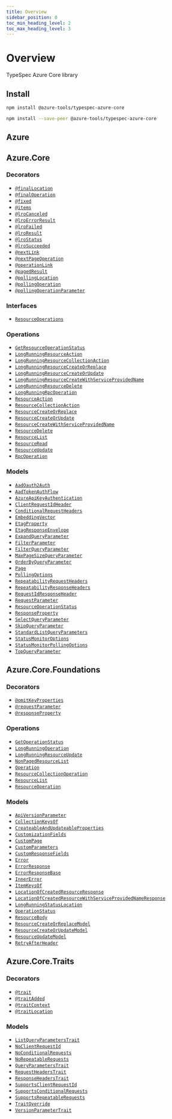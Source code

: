 ```yaml
---
title: Overview
sidebar_position: 0
toc_min_heading_level: 2
toc_max_heading_level: 3
---
```



# Overview

TypeSpec Azure Core library

## Install

<Tabs>
<TabItem value="spec" label="In a spec" default>

```bash
npm install @azure-tools/typespec-azure-core
```

</TabItem>
<TabItem value="library" label="In a library" default>

```bash
npm install --save-peer @azure-tools/typespec-azure-core
```

</TabItem>
</Tabs>

## Azure

## Azure.Core

### Decorators

- [`@finalLocation`](./decorators.md#@Azure.Core.finalLocation)
- [`@finalOperation`](./decorators.md#@Azure.Core.finalOperation)
- [`@fixed`](./decorators.md#@Azure.Core.fixed)
- [`@items`](./decorators.md#@Azure.Core.items)
- [`@lroCanceled`](./decorators.md#@Azure.Core.lroCanceled)
- [`@lroErrorResult`](./decorators.md#@Azure.Core.lroErrorResult)
- [`@lroFailed`](./decorators.md#@Azure.Core.lroFailed)
- [`@lroResult`](./decorators.md#@Azure.Core.lroResult)
- [`@lroStatus`](./decorators.md#@Azure.Core.lroStatus)
- [`@lroSucceeded`](./decorators.md#@Azure.Core.lroSucceeded)
- [`@nextLink`](./decorators.md#@Azure.Core.nextLink)
- [`@nextPageOperation`](./decorators.md#@Azure.Core.nextPageOperation)
- [`@operationLink`](./decorators.md#@Azure.Core.operationLink)
- [`@pagedResult`](./decorators.md#@Azure.Core.pagedResult)
- [`@pollingLocation`](./decorators.md#@Azure.Core.pollingLocation)
- [`@pollingOperation`](./decorators.md#@Azure.Core.pollingOperation)
- [`@pollingOperationParameter`](./decorators.md#@Azure.Core.pollingOperationParameter)

### Interfaces

- [`ResourceOperations`](./interfaces.md#Azure.Core.ResourceOperations)

### Operations

- [`GetResourceOperationStatus`](./interfaces.md#Azure.Core.GetResourceOperationStatus)
- [`LongRunningResourceAction`](./interfaces.md#Azure.Core.LongRunningResourceAction)
- [`LongRunningResourceCollectionAction`](./interfaces.md#Azure.Core.LongRunningResourceCollectionAction)
- [`LongRunningResourceCreateOrReplace`](./interfaces.md#Azure.Core.LongRunningResourceCreateOrReplace)
- [`LongRunningResourceCreateOrUpdate`](./interfaces.md#Azure.Core.LongRunningResourceCreateOrUpdate)
- [`LongRunningResourceCreateWithServiceProvidedName`](./interfaces.md#Azure.Core.LongRunningResourceCreateWithServiceProvidedName)
- [`LongRunningResourceDelete`](./interfaces.md#Azure.Core.LongRunningResourceDelete)
- [`LongRunningRpcOperation`](./interfaces.md#Azure.Core.LongRunningRpcOperation)
- [`ResourceAction`](./interfaces.md#Azure.Core.ResourceAction)
- [`ResourceCollectionAction`](./interfaces.md#Azure.Core.ResourceCollectionAction)
- [`ResourceCreateOrReplace`](./interfaces.md#Azure.Core.ResourceCreateOrReplace)
- [`ResourceCreateOrUpdate`](./interfaces.md#Azure.Core.ResourceCreateOrUpdate)
- [`ResourceCreateWithServiceProvidedName`](./interfaces.md#Azure.Core.ResourceCreateWithServiceProvidedName)
- [`ResourceDelete`](./interfaces.md#Azure.Core.ResourceDelete)
- [`ResourceList`](./interfaces.md#Azure.Core.ResourceList)
- [`ResourceRead`](./interfaces.md#Azure.Core.ResourceRead)
- [`ResourceUpdate`](./interfaces.md#Azure.Core.ResourceUpdate)
- [`RpcOperation`](./interfaces.md#Azure.Core.RpcOperation)

### Models

- [`AadOauth2Auth`](./data-types.md#Azure.Core.AadOauth2Auth)
- [`AadTokenAuthFlow`](./data-types.md#Azure.Core.AadTokenAuthFlow)
- [`AzureApiKeyAuthentication`](./data-types.md#Azure.Core.AzureApiKeyAuthentication)
- [`ClientRequestIdHeader`](./data-types.md#Azure.Core.ClientRequestIdHeader)
- [`ConditionalRequestHeaders`](./data-types.md#Azure.Core.ConditionalRequestHeaders)
- [`EmbeddingVector`](./data-types.md#Azure.Core.EmbeddingVector)
- [`EtagProperty`](./data-types.md#Azure.Core.EtagProperty)
- [`EtagResponseEnvelope`](./data-types.md#Azure.Core.EtagResponseEnvelope)
- [`ExpandQueryParameter`](./data-types.md#Azure.Core.ExpandQueryParameter)
- [`FilterParameter`](./data-types.md#Azure.Core.FilterParameter)
- [`FilterQueryParameter`](./data-types.md#Azure.Core.FilterQueryParameter)
- [`MaxPageSizeQueryParameter`](./data-types.md#Azure.Core.MaxPageSizeQueryParameter)
- [`OrderByQueryParameter`](./data-types.md#Azure.Core.OrderByQueryParameter)
- [`Page`](./data-types.md#Azure.Core.Page)
- [`PollingOptions`](./data-types.md#Azure.Core.PollingOptions)
- [`RepeatabilityRequestHeaders`](./data-types.md#Azure.Core.RepeatabilityRequestHeaders)
- [`RepeatabilityResponseHeaders`](./data-types.md#Azure.Core.RepeatabilityResponseHeaders)
- [`RequestIdResponseHeader`](./data-types.md#Azure.Core.RequestIdResponseHeader)
- [`RequestParameter`](./data-types.md#Azure.Core.RequestParameter)
- [`ResourceOperationStatus`](./data-types.md#Azure.Core.ResourceOperationStatus)
- [`ResponseProperty`](./data-types.md#Azure.Core.ResponseProperty)
- [`SelectQueryParameter`](./data-types.md#Azure.Core.SelectQueryParameter)
- [`SkipQueryParameter`](./data-types.md#Azure.Core.SkipQueryParameter)
- [`StandardListQueryParameters`](./data-types.md#Azure.Core.StandardListQueryParameters)
- [`StatusMonitorOptions`](./data-types.md#Azure.Core.StatusMonitorOptions)
- [`StatusMonitorPollingOptions`](./data-types.md#Azure.Core.StatusMonitorPollingOptions)
- [`TopQueryParameter`](./data-types.md#Azure.Core.TopQueryParameter)

## Azure.Core.Foundations

### Decorators

- [`@omitKeyProperties`](./decorators.md#@Azure.Core.Foundations.omitKeyProperties)
- [`@requestParameter`](./decorators.md#@Azure.Core.Foundations.requestParameter)
- [`@responseProperty`](./decorators.md#@Azure.Core.Foundations.responseProperty)

### Operations

- [`GetOperationStatus`](./interfaces.md#Azure.Core.Foundations.GetOperationStatus)
- [`LongRunningOperation`](./interfaces.md#Azure.Core.Foundations.LongRunningOperation)
- [`LongRunningResourceUpdate`](./interfaces.md#Azure.Core.Foundations.LongRunningResourceUpdate)
- [`NonPagedResourceList`](./interfaces.md#Azure.Core.Foundations.NonPagedResourceList)
- [`Operation`](./interfaces.md#Azure.Core.Foundations.Operation)
- [`ResourceCollectionOperation`](./interfaces.md#Azure.Core.Foundations.ResourceCollectionOperation)
- [`ResourceList`](./interfaces.md#Azure.Core.Foundations.ResourceList)
- [`ResourceOperation`](./interfaces.md#Azure.Core.Foundations.ResourceOperation)

### Models

- [`ApiVersionParameter`](./data-types.md#Azure.Core.Foundations.ApiVersionParameter)
- [`CollectionKeysOf`](./data-types.md#Azure.Core.Foundations.CollectionKeysOf)
- [`CreateableAndUpdateableProperties`](./data-types.md#Azure.Core.Foundations.CreateableAndUpdateableProperties)
- [`CustomizationFields`](./data-types.md#Azure.Core.Foundations.CustomizationFields)
- [`CustomPage`](./data-types.md#Azure.Core.Foundations.CustomPage)
- [`CustomParameters`](./data-types.md#Azure.Core.Foundations.CustomParameters)
- [`CustomResponseFields`](./data-types.md#Azure.Core.Foundations.CustomResponseFields)
- [`Error`](./data-types.md#Azure.Core.Foundations.Error)
- [`ErrorResponse`](./data-types.md#Azure.Core.Foundations.ErrorResponse)
- [`ErrorResponseBase`](./data-types.md#Azure.Core.Foundations.ErrorResponseBase)
- [`InnerError`](./data-types.md#Azure.Core.Foundations.InnerError)
- [`ItemKeysOf`](./data-types.md#Azure.Core.Foundations.ItemKeysOf)
- [`LocationOfCreatedResourceResponse`](./data-types.md#Azure.Core.Foundations.LocationOfCreatedResourceResponse)
- [`LocationOfCreatedResourceWithServiceProvidedNameResponse`](./data-types.md#Azure.Core.Foundations.LocationOfCreatedResourceWithServiceProvidedNameResponse)
- [`LongRunningStatusLocation`](./data-types.md#Azure.Core.Foundations.LongRunningStatusLocation)
- [`OperationStatus`](./data-types.md#Azure.Core.Foundations.OperationStatus)
- [`ResourceBody`](./data-types.md#Azure.Core.Foundations.ResourceBody)
- [`ResourceCreateOrReplaceModel`](./data-types.md#Azure.Core.Foundations.ResourceCreateOrReplaceModel)
- [`ResourceCreateOrUpdateModel`](./data-types.md#Azure.Core.Foundations.ResourceCreateOrUpdateModel)
- [`ResourceUpdateModel`](./data-types.md#Azure.Core.Foundations.ResourceUpdateModel)
- [`RetryAfterHeader`](./data-types.md#Azure.Core.Foundations.RetryAfterHeader)

## Azure.Core.Traits

### Decorators

- [`@trait`](./decorators.md#@Azure.Core.Traits.trait)
- [`@traitAdded`](./decorators.md#@Azure.Core.Traits.traitAdded)
- [`@traitContext`](./decorators.md#@Azure.Core.Traits.traitContext)
- [`@traitLocation`](./decorators.md#@Azure.Core.Traits.traitLocation)

### Models

- [`ListQueryParametersTrait`](./data-types.md#Azure.Core.Traits.ListQueryParametersTrait)
- [`NoClientRequestId`](./data-types.md#Azure.Core.Traits.NoClientRequestId)
- [`NoConditionalRequests`](./data-types.md#Azure.Core.Traits.NoConditionalRequests)
- [`NoRepeatableRequests`](./data-types.md#Azure.Core.Traits.NoRepeatableRequests)
- [`QueryParametersTrait`](./data-types.md#Azure.Core.Traits.QueryParametersTrait)
- [`RequestHeadersTrait`](./data-types.md#Azure.Core.Traits.RequestHeadersTrait)
- [`ResponseHeadersTrait`](./data-types.md#Azure.Core.Traits.ResponseHeadersTrait)
- [`SupportsClientRequestId`](./data-types.md#Azure.Core.Traits.SupportsClientRequestId)
- [`SupportsConditionalRequests`](./data-types.md#Azure.Core.Traits.SupportsConditionalRequests)
- [`SupportsRepeatableRequests`](./data-types.md#Azure.Core.Traits.SupportsRepeatableRequests)
- [`TraitOverride`](./data-types.md#Azure.Core.Traits.TraitOverride)
- [`VersionParameterTrait`](./data-types.md#Azure.Core.Traits.VersionParameterTrait)
